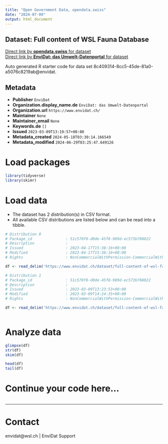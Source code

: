 ```yaml
---
title: "Open Government Data, opendata.swiss"
date: "2024-07-09"
output: html_document
---
```


## Dataset: Full content of WSL Fauna Database



[Direct link by **opendata.swiss** for dataset](https://opendata.swiss/de/dataset/full-content-of-wsl-fauna-database)<br>
[Direct link by **EnviDat: das Umwelt-Datenportal** for dataset](https://www.envidat.ch/#/metadata/full-content-of-wsl-fauna-database)

Auto generated R starter code for data set 8c409314-8cc5-45de-81a0-a5076c8219ab@envidat.

## Metadata

- **Publisher** `EnviDat`
- **Organization.display_name.de** `EnviDat: das Umwelt-Datenportal`
- **Organization.url** `https://www.envidat.ch/`
- **Maintainer** `None`
- **Maintainer_email** `None`
- **Keywords.de** `[]`
- **Issued** `2023-03-09T13:19:57+00:00`
- **Metadata_created** `2024-05-18T03:30:14.166549`
- **Metadata_modified** `2024-06-29T03:25:47.649126`


# Load packages

```r

library(tidyverse)
library(skimr)

```

# Load data

-   The dataset has 2 distribution(s) in CSV format.
-   All available CSV distributions are listed below and can be read into a tibble.

```r

# Distribution 0
# Package_id               : 51c570f0-d0de-45f8-989d-ec573b708022
# Description              : 
# Issued                   : 2023-04-17T15:38:16+00:00
# Modified                 : 2023-04-17T15:38:16+00:00
# Rights                   : NonCommercialWithPermission-CommercialWithPermission-ReferenceRequired

df <- read_delim('https://www.envidat.ch/dataset/full-content-of-wsl-fauna-database/resource/e696663c-7879-4754-acc4-f7d72a73dc6e')

# Distribution 1
# Package_id               : 51c570f0-d0de-45f8-989d-ec573b708022
# Description              : 
# Issued                   : 2023-03-09T13:23:53+00:00
# Modified                 : 2023-03-09T14:24:35+00:00
# Rights                   : NonCommercialWithPermission-CommercialWithPermission-ReferenceRequired

df <- read_delim('https://www.envidat.ch/dataset/full-content-of-wsl-fauna-database/resource/f0900bd4-d997-4328-b813-e69794203edb')



```

# Analyze data

```r

glimpse(df)
str(df)
skim(df)

head(df)
tail(df)

```

# Continue your code here...

```r

```

------------------------------------------------------------------------

# Contact

envidat@wsl.ch | EnviDat Support
